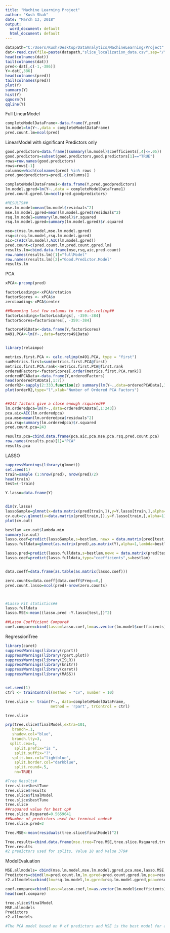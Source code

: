 ```yaml
---
title: "Machine Learning Project"
author: "Kush Shah"
date: "March 13, 2018"
output:
  word_document: default
  html_document: default
---
```


```r
datapath="C:/Users/Kush/Desktop/DataAnalytics/MachineLearning/Project"
dat<-read.csv(file=paste(datapath,"slice_localization_data.csv",sep="/"))
head(colnames(dat))
tail(colnames(dat))
pred<-dat[,c(-1,-386)]
Y<-dat[,386]
head(colnames(pred))
tail(colnames(pred))
plot(Y)
summary(Y)
hist(Y)
qqnorm(Y)
qqline(Y)
```
Full LinearModel
```r
completeModelDataFrame<-data.frame(Y,pred)
lm.model=lm(Y~.,data = completeModelDataFrame)
pred.count.lm=ncol(pred)

```


LinearModel with significant Predictors only
```r
good.predictors=data.frame((summary(lm.model)$coefficients[,4]<=.05))
good.predictors=subset(good.predictors,good.predictors[1]=="TRUE")
rows=row.names(good.predictors)
rows=rows[-1]
columns=which(colnames(pred) %in% rows )
pred.goodpredictors=pred[,c(columns)]

completeModelDataFrame1<-data.frame(Y,pred.goodpredictors)
lm.model.gpred=lm(Y~.,data = completeModelDataFrame1)
pred.count.gpred.lm=ncol(pred.goodpredictors)

#RESULTS##
mse.lm.model=mean(lm.model$residuals^2)
mse.lm.model.gpred=mean(lm.model.gpred$residuals^2)
rsq.lm.model=summary(lm.model)$r.squared
rsq.lm.model.gpred=summary(lm.model.gpred)$r.squared

mse=c(mse.lm.model,mse.lm.model.gpred)
rsq=c(rsq.lm.model,rsq.lm.model.gpred)
aic=c(AIC(lm.model),AIC(lm.model.gpred))
pred.count=c(pred.count.lm,pred.count.gpred.lm)
results.lm=cbind.data.frame(mse,rsq,aic,pred.count)
row.names(results.lm)[1]="fullModel"
row.names(results.lm)[2]="Good.Predictor.Model"
results.lm


```

PCA
```r
xPCA<-prcomp(pred)

factorLoadings<-xPCA$rotation
factorScores <- xPCA$x
zeroLoading<-xPCA$center

##Removing last few columns to run calc.relimp##
factorLoadings=factorLoadings[, -359:-384]
factorScores=factorScores[, -359:-384]

factors491Data<-data.frame(Y,factorScores)
m491.PCA<-lm(Y~.,data=factors491Data)


library(relaimpo)

metrics.first.PCA <- calc.relimp(m491.PCA, type = "first")
sumMetrics.first=sum(metrics.first.PCA@first)
metrics.first.PCA.rank<-metrics.first.PCA@first.rank
orderedFactors<-factorScores[,order(metrics.first.PCA.rank)]
orderedPCAData<-data.frame(Y,orderedFactors)
head(orderedPCAData[,1:7])
orderR2<-sapply(2:333,function(z) summary(lm(Y~.,data=orderedPCAData[,1:z]))$r.squared)
plot(orderR2,type="l",xlab="Number of Ordered PCA Factors")


##243 factors give a close enough rsquared##
lm.orderedpca=lm(Y~.,data=orderedPCAData[,1:243])
pca.aic=AIC(lm.orderedpca)
pca.mse=mean(lm.orderedpca$residuals^2)
pca.rsq=summary(lm.orderedpca)$r.squared
pred.count.pca=243

results.pca=cbind.data.frame(pca.aic,pca.mse,pca.rsq,pred.count.pca)
row.names(results.pca)[1]="PCA"
results.pca

```

LASSO
```r
suppressWarnings(library(glmnet))
set.seed(1) 
train=sample (1:nrow(pred), nrow(pred)/2)
head(train)
test=(-train)

Y.lasso=data.frame(Y)


dim(Y.lasso)
lassoSample=glmnet(x=data.matrix(pred[train,]),y=Y.lasso[train,],alpha=1,nlambda=100,lambda.min.ratio=.0001,standardize = F)
cv.out=cv.glmnet(x=data.matrix(pred[train,]),y=Y.lasso[train,],alpha=1)
plot(cv.out)

bestlam =cv.out$lambda.min
summary(cv.out)
lasso.coef=predict(lassoSample,s=bestlam, newx = data.matrix(pred[test,]))
lasso.fulldata=glmnet(as.matrix(pred),as.matrix(Y),alpha=1,lambda=bestlam, lambda.min.ratio=.0001)

lasso.pred=predict(lasso.fulldata,s=bestlam,newx = data.matrix(pred[test,]))
lasso.coef=predict(lasso.fulldata,type="coefficients",s=bestlam)


data.coeff=data.frame(as.table(as.matrix(lasso.coef)))

zero.counts=data.coeff[data.coeff$Freq==0,]
pred.count.lasso=ncol(pred)-nrow(zero.counts)



#Lasso Fit statistics##
lasso.fulldata
lasso.MSE<-mean((lasso.pred -Y.lasso[test,])^2)

##Lasso Coefficient Compare#
coef.compare=cbind(lasso=lasso.coef,lm=as.vector(lm.model$coefficients),PCA=lm.orderedpca$coefficients)

```

RegressionTree  
```r
library(caret)
suppressWarnings(library(rpart))
suppressWarnings(library(rpart.plot))
suppressWarnings(library(ISLR))
suppressWarnings(library(knitr))
suppressWarnings(library(caret))
suppressWarnings(library(MASS))


set.seed(1)
ctrl <- trainControl(method = "cv", number = 10)

tree.slice <- train(Y~., data=completeModelDataFrame,
                    method = 'rpart', trControl = ctrl)

tree.slice

prp(tree.slice$finalModel,extra=101, 
   branch=.1,
   shadow.col="blue", 
   branch.lty=3, 
  split.cex=1, 
    split.prefix="is ", 
    split.suffix="?", 
   split.box.col="lightblue",
    split.border.col="darkblue", 
    split.round=.5,
    nn=TRUE)

#Tree Results#
tree.slice$bestTune
tree.slice$results
tree.slice$finalModel
tree.slice$bestTune
tree.slice
##rsquared value for best cp#
tree.slice.Rsquared=0.5659641
##Number of predictors used for terminal nodes#
tree.slice.pred=2

Tree.MSE<-mean(residuals(tree.slice$finalModel)^2)

Tree.results=cbind.data.frame(mse.tree=Tree.MSE,tree.slice.Rsquared,tree.slice.pred)
Tree.results
#2 predictors used for splits, Value 18 and Value 379#

```
ModelEvaluation
```r
MSE.allmodels= cbind(mse.lm.model,mse.lm.model.gpred,pca.mse,lasso.MSE,Tree.MSE)
Predictors=cbind(lm=pred.count.lm,lm.gpred=pred.count.gpred.lm,pca=results.pca$pred.count.pca,lasso=pred.count.lasso,tree.slice.pred)
r2.allmodels=cbind(lm=rsq.lm.model,lm.gpred=rsq.lm.model.gpred,pca=results.pca$pca.rsq,tree.slice.Rsquared)

coef.compare=cbind(lasso=lasso.coef,lm=as.vector(lm.model$coefficients),PCA=lm.orderedpca$coefficients) 
head(coef.compare)

tree.slice$finalModel
MSE.allmodels
Predictors
r2.allmodels

#The PCA model based on # of predictors and MSE is the best model for analysis#
```